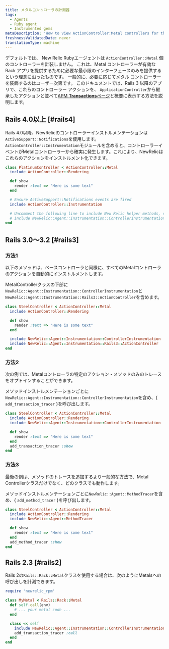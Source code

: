 ```yaml
---
title: メタルコントローラの計測器
tags:
  - Agents
  - Ruby agent
  - Instrumented gems
metaDescription: 'How to view ActionController:Metal controllers for the Ruby agent in New Relic''s user interface.'
freshnessValidatedDate: never
translationType: machine
---
```


デフォルトでは、 New Relic Rubyエージェントは `ActionController::Metal` 個のコントローラーを計装しません。 これは、Metal コントローラーが有効な Rack アプリを提供するために必要な最小限のインターフェースのみを提供するという理念に沿ったものです。 一般的に、必要に応じてメタル コントローラーを装飾するのはユーザー次第です。 このドキュメントでは、Rails 3 以降のアプリで、これらのコントローラー アクションを、 `ApplicationController`から継承したアクションと並べて[APM <DNT>**Transactions**</DNT>ページ](/docs/apm/applications-menu/monitoring/transactions-page)と概要に表示する方法を説明します。

## Rails 4.0以上 [#rails4]

Rails 4.0以降、NewRelicのコントローラーインストルメンテーションは`ActiveSupport::Notifications`を使用します。 `ActionController::Instrumentation`モジュールを含めると、コントローラーイベントがMetalコントローラーから確実に発生します。これにより、NewRelicはこれらのアクションをインストルメント化できます。

```ruby
class PlatinumController < ActionController::Metal
  include ActionController::Rendering

  def show
    render :text => "Here is some text"
  end

  # Ensure ActiveSupport::Notifications events are fired
  include ActionController::Instrumentation

  # Uncomment the following line to include New Relic helper methods, such as newrelic_ignore or add_method_tracer
  # include NewRelic::Agent::Instrumentation::ControllerInstrumentation
end
```

## Rails 3.0～3.2 [#rails3]

### 方法1

以下のメソッドは、ベースコントローラと同様に、すべてのMetalコントローラのアクションを自動的にインストルメントします。

MetalControllerクラスの下部に`NewRelic::Agent::Instrumentation::ControllerInstrumentation`と`NewRelic::Agent::Instrumentation::Rails3::ActionController`を含めます。

```ruby
class SteelController < ActionController::Metal
  include ActionController::Rendering

  def show
    render :text => "Here is some text"
  end

  include NewRelic::Agent::Instrumentation::ControllerInstrumentation
  include NewRelic::Agent::Instrumentation::Rails3::ActionController
end
```

### 方法2

次の例では、Metalコントローラの特定のアクション・メソッドのみのトレースをオプトインすることができます。

メソッドインストルメンテーションごとに`NewRelic::Agent::Instrumentation::ControllerInstrumentation`を含め、\{ `add_transaction_tracer` }を呼び出します。

```ruby
class SteelController < ActionController::Metal
  include ActionController::Rendering
  include NewRelic::Agent::Instrumentation::ControllerInstrumentation

  def show
    render :text => "Here is some text"
  end
  add_transaction_tracer :show
end
```

### 方法3

最後の例は、メソッドのトレースを追加するより一般的な方法で、Metal Controllerクラスだけでなく、どのクラスでも動作します。

メソッドインストルメンテーションごとに`NewRelic::Agent::MethodTracer`を含め、\{ `add_method_tracer` }を呼び出します。

```ruby
class SteelController < ActionController::Metal
  include ActionController::Rendering
  include NewRelic::Agent::MethodTracer

  def show
    render :text => "Here is some text"
  end
  add_method_tracer :show
end
```

## Rails 2.3 [#rails2]

Rails 2の`Rails::Rack::Metal`クラスを使用する場合は、次のようにMetalsへの呼び出しを計測できます。

```ruby
require 'newrelic_rpm'

class MyMetal < Rails::Rack::Metal
  def self.call(env)
    # ... your metal code ...
  end

  class << self
    include NewRelic::Agent::Instrumentation::ControllerInstrumentation
    add_transaction_tracer :call
  end
end
```